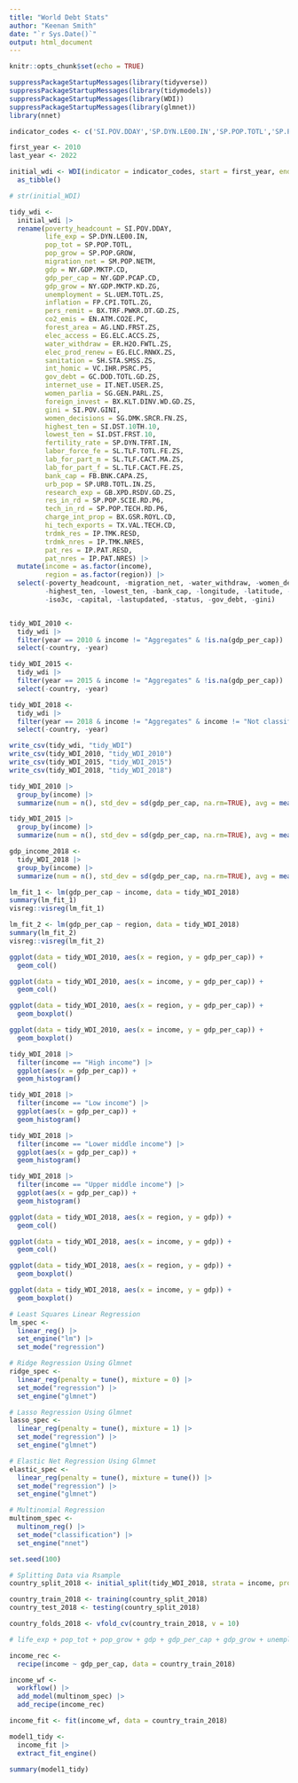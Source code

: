 ```yaml
---
title: "World Debt Stats"
author: "Keenan Smith"
date: "`r Sys.Date()`"
output: html_document
---
```


```r
knitr::opts_chunk$set(echo = TRUE)
```


```r
suppressPackageStartupMessages(library(tidyverse))
suppressPackageStartupMessages(library(tidymodels))
suppressPackageStartupMessages(library(WDI))
suppressPackageStartupMessages(library(glmnet))
library(nnet)
```


```r
indicator_codes <- c('SI.POV.DDAY','SP.DYN.LE00.IN','SP.POP.TOTL','SP.POP.GROW','SM.POP.NETM','NY.GDP.MKTP.CD','NY.GDP.PCAP.CD','NY.GDP.MKTP.KD.ZG','SL.UEM.TOTL.ZS','FP.CPI.TOTL.ZG','BX.TRF.PWKR.DT.GD.ZS','EN.ATM.CO2E.PC','AG.LND.FRST.ZS','EG.ELC.ACCS.ZS','ER.H2O.FWTL.ZS','EG.ELC.RNWX.ZS','SH.STA.SMSS.ZS','VC.IHR.PSRC.P5','GC.DOD.TOTL.GD.ZS','IT.NET.USER.ZS','SG.GEN.PARL.ZS','BX.KLT.DINV.WD.GD.ZS','SI.POV.GINI','SG.DMK.SRCR.FN.ZS', 'SI.DST.10TH.10', 'SI.DST.FRST.10', 'SP.DYN.TFRT.IN', 'SL.TLF.TOTL.FE.ZS', 'SL.TLF.CACT.MA.ZS', 'SL.TLF.CACT.FE.ZS', 'FB.BNK.CAPA.ZS', 'SP.URB.TOTL.IN.ZS', 'GB.XPD.RSDV.GD.ZS', 'SP.POP.SCIE.RD.P6', 'SP.POP.TECH.RD.P6', 'BX.GSR.ROYL.CD', 'TX.VAL.TECH.CD', 'IP.TMK.RESD', 'IP.TMK.NRES', 'IP.PAT.RESD', 'IP.PAT.NRES')

first_year <- 2010
last_year <- 2022

initial_wdi <- WDI(indicator = indicator_codes, start = first_year, end = last_year, extra = TRUE) |>
  as_tibble()
```


```r
# str(initial_WDI)

tidy_wdi <-
  initial_wdi |>
  rename(poverty_headcount = SI.POV.DDAY,
         life_exp = SP.DYN.LE00.IN,
         pop_tot = SP.POP.TOTL,
         pop_grow = SP.POP.GROW,
         migration_net = SM.POP.NETM,
         gdp = NY.GDP.MKTP.CD,
         gdp_per_cap = NY.GDP.PCAP.CD,
         gdp_grow = NY.GDP.MKTP.KD.ZG,
         unemployment = SL.UEM.TOTL.ZS,
         inflation = FP.CPI.TOTL.ZG,
         pers_remit = BX.TRF.PWKR.DT.GD.ZS,
         co2_emis = EN.ATM.CO2E.PC,
         forest_area = AG.LND.FRST.ZS,
         elec_access = EG.ELC.ACCS.ZS,
         water_withdraw = ER.H2O.FWTL.ZS,
         elec_prod_renew = EG.ELC.RNWX.ZS,
         sanitation = SH.STA.SMSS.ZS,
         int_homic = VC.IHR.PSRC.P5,
         gov_debt = GC.DOD.TOTL.GD.ZS,
         internet_use = IT.NET.USER.ZS,
         women_parlia = SG.GEN.PARL.ZS,
         foreign_invest = BX.KLT.DINV.WD.GD.ZS,
         gini = SI.POV.GINI,
         women_decisions = SG.DMK.SRCR.FN.ZS,
         highest_ten = SI.DST.10TH.10,
         lowest_ten = SI.DST.FRST.10,
         fertility_rate = SP.DYN.TFRT.IN,
         labor_force_fe = SL.TLF.TOTL.FE.ZS,
         lab_for_part_m = SL.TLF.CACT.MA.ZS,
         lab_for_part_f = SL.TLF.CACT.FE.ZS,
         bank_cap = FB.BNK.CAPA.ZS,
         urb_pop = SP.URB.TOTL.IN.ZS,
         research_exp = GB.XPD.RSDV.GD.ZS,
         res_in_rd = SP.POP.SCIE.RD.P6,
         tech_in_rd = SP.POP.TECH.RD.P6,
         charge_int_prop = BX.GSR.ROYL.CD,
         hi_tech_exports = TX.VAL.TECH.CD,
         trdmk_res = IP.TMK.RESD,
         trdmk_nres = IP.TMK.NRES,
         pat_res = IP.PAT.RESD,
         pat_nres = IP.PAT.NRES) |>
  mutate(income = as.factor(income),
         region = as.factor(region)) |>
  select(-poverty_headcount, -migration_net, -water_withdraw, -women_decisions,
         -highest_ten, -lowest_ten, -bank_cap, -longitude, -latitude, -lending,
         -iso3c, -capital, -lastupdated, -status, -gov_debt, -gini)


tidy_WDI_2010 <-
  tidy_wdi |>
  filter(year == 2010 & income != "Aggregates" & !is.na(gdp_per_cap)) |>
  select(-country, -year)

tidy_WDI_2015 <-
  tidy_wdi |>
  filter(year == 2015 & income != "Aggregates" & !is.na(gdp_per_cap)) |>
  select(-country, -year)

tidy_WDI_2018 <-
  tidy_wdi |>
  filter(year == 2018 & income != "Aggregates" & income != "Not classified" & !is.na(gdp_per_cap)) |>
  select(-country, -year)

write_csv(tidy_wdi, "tidy_WDI")
write_csv(tidy_WDI_2010, "tidy_WDI_2010")
write_csv(tidy_WDI_2015, "tidy_WDI_2015")
write_csv(tidy_WDI_2018, "tidy_WDI_2018")
```

```r
tidy_WDI_2010 |>
  group_by(income) |>
  summarize(num = n(), std_dev = sd(gdp_per_cap, na.rm=TRUE), avg = mean(gdp_per_cap, na.rm=TRUE))

tidy_WDI_2015 |>
  group_by(income) |>
  summarize(num = n(), std_dev = sd(gdp_per_cap, na.rm=TRUE), avg = mean(gdp_per_cap, na.rm=TRUE))

gdp_income_2018 <-
  tidy_WDI_2018 |>
  group_by(income) |>
  summarize(num = n(), std_dev = sd(gdp_per_cap, na.rm=TRUE), avg = mean(gdp_per_cap, na.rm=TRUE))
```

```r
lm_fit_1 <- lm(gdp_per_cap ~ income, data = tidy_WDI_2018)
summary(lm_fit_1)
visreg::visreg(lm_fit_1)

lm_fit_2 <- lm(gdp_per_cap ~ region, data = tidy_WDI_2018)
summary(lm_fit_2)
visreg::visreg(lm_fit_2)
```


```r
ggplot(data = tidy_WDI_2010, aes(x = region, y = gdp_per_cap)) +
  geom_col()

ggplot(data = tidy_WDI_2010, aes(x = income, y = gdp_per_cap)) +
  geom_col()

ggplot(data = tidy_WDI_2010, aes(x = region, y = gdp_per_cap)) +
  geom_boxplot()

ggplot(data = tidy_WDI_2010, aes(x = income, y = gdp_per_cap)) +
  geom_boxplot()

tidy_WDI_2018 |>
  filter(income == "High income") |>
  ggplot(aes(x = gdp_per_cap)) +
  geom_histogram()

tidy_WDI_2018 |>
  filter(income == "Low income") |>
  ggplot(aes(x = gdp_per_cap)) +
  geom_histogram()

tidy_WDI_2018 |>
  filter(income == "Lower middle income") |>
  ggplot(aes(x = gdp_per_cap)) +
  geom_histogram()

tidy_WDI_2018 |>
  filter(income == "Upper middle income") |>
  ggplot(aes(x = gdp_per_cap)) +
  geom_histogram()
```



```r
ggplot(data = tidy_WDI_2018, aes(x = region, y = gdp)) +
  geom_col()

ggplot(data = tidy_WDI_2018, aes(x = income, y = gdp)) +
  geom_col()

ggplot(data = tidy_WDI_2018, aes(x = region, y = gdp)) +
  geom_boxplot()

ggplot(data = tidy_WDI_2018, aes(x = income, y = gdp)) +
  geom_boxplot()
```

```r
# Least Squares Linear Regression
lm_spec <-
  linear_reg() |>
  set_engine("lm") |>
  set_mode("regression")

# Ridge Regression Using Glmnet
ridge_spec <-
  linear_reg(penalty = tune(), mixture = 0) |>
  set_mode("regression") |>
  set_engine("glmnet")

# Lasso Regression Using Glmnet
lasso_spec <-
  linear_reg(penalty = tune(), mixture = 1) |>
  set_mode("regression") |>
  set_engine("glmnet")

# Elastic Net Regression Using Glmnet
elastic_spec <-
  linear_reg(penalty = tune(), mixture = tune()) |>
  set_mode("regression") |>
  set_engine("glmnet")

# Multinomial Regression
multinom_spec <-
  multinom_reg() |>
  set_mode("classification") |>
  set_engine("nnet")
```

```r
set.seed(100)

# Splitting Data via Rsample
country_split_2018 <- initial_split(tidy_WDI_2018, strata = income, prop = .8)

country_train_2018 <- training(country_split_2018)
country_test_2018 <- testing(country_split_2018)

country_folds_2018 <- vfold_cv(country_train_2018, v = 10)
```


```r
# life_exp + pop_tot + pop_grow + gdp + gdp_per_cap + gdp_grow + unemployment + inflation + pers_remit + co2_emis + forest_area + elec_access + elec_prod_renew + sanitation + int_homic + internet_use + women_parlia + foreign_invest + fertility_rate + labor_force_fe + lab_for_part_m + lab_for_part_f + urb_pop,research_exp + res_in_rd + tech_in_rd + charge_int_prop + hi_tech_exports + trdmk_res + trdmk_nres + pat_res + pat_nres
```


```r
income_rec <-
  recipe(income ~ gdp_per_cap, data = country_train_2018)

income_wf <-
  workflow() |>
  add_model(multinom_spec) |>
  add_recipe(income_rec)

income_fit <- fit(income_wf, data = country_train_2018)

model1_tidy <- 
  income_fit |>
  extract_fit_engine()

summary(model1_tidy)
```

